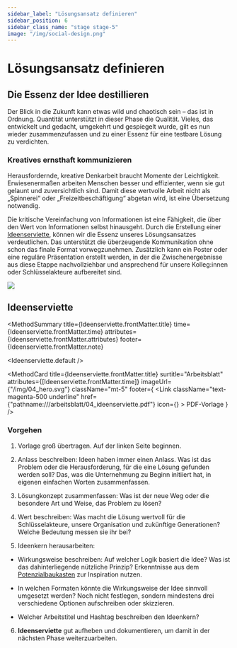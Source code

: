 ```yaml
---
sidebar_label: "Lösungsansatz definieren"
sidebar_position: 6
sidebar_class_name: "stage stage-5"
image: "/img/social-design.png"
---
```



# Lösungsansatz definieren

## Die Essenz der Idee destillieren

Der Blick in die Zukunft kann etwas wild und chaotisch sein – das ist in Ordnung. Quantität unterstützt in dieser Phase die Qualität. Vieles, das entwickelt und gedacht, umgekehrt und gespiegelt wurde, gilt es nun wieder zusammenzufassen und zu einer Essenz für eine testbare Lösung zu verdichten.

### Kreatives ernsthaft kommunizieren

Herausfordernde, kreative Denkarbeit braucht Momente der Leichtigkeit. Erwiesenermaßen arbeiten Menschen besser und effizienter, wenn sie gut gelaunt und zuversichtlich sind. Damit diese wertvolle Arbeit nicht als „Spinnerei“ oder „Freizeitbeschäftigung“ abgetan wird, ist eine Übersetzung notwendig.

Die kritische Vereinfachung von Informationen ist eine Fähigkeit, die über den Wert von Informationen selbst hinausgeht. Durch die Erstellung einer [Ideenserviette](#ideenserviette), können wir die Essenz unseres Lösungsansatzes verdeutlichen. Das unterstützt die überzeugende Kommunikation ohne schon das finale Format vorwegzunehmen. Zusätzlich kann ein Poster oder eine reguläre Präsentation erstellt werden, in der die Zwischenergebnisse aus diese Etappe nachvollziehbar und ansprechend für unsere Kolleg:innen oder Schlüsselakteure aufbereitet sind.

<img
  src="/img/04_loesungsansatz.svg"
  className="w-64 mx-auto aspect-square"
  aria-hidden
/>

## Ideenserviette

<MethodSummary
  title={Ideenserviette.frontMatter.title}
  time={Ideenserviette.frontMatter.time}
  attributes={Ideenserviette.frontMatter.attributes}
  footer={Ideenserviette.frontMatter.note}
>
  <Ideenserviette.default />
</MethodSummary>

<MethodCard
  title={Ideenserviette.frontMatter.title}
  surtitle="Arbeitsblatt"
  attributes={[Ideenserviette.frontMatter.time]}
  imageUrl={"/img/04_hero.svg"}
  className="mt-5"
  footer={
    <Link
      className="text-magenta-500 underline"
      href={"pathname:///arbeitsblatt/04_ideenserviette.pdf"}
      icon={<EditIcon className="w-3 h-3 text-inherit" />}
    >
      PDF-Vorlage
    </Link>
  }
/>

### Vorgehen

1. Vorlage groß übertragen. Auf der linken Seite beginnen.

2. Anlass beschreiben: Ideen haben immer einen Anlass. Was ist das Problem oder die Herausforderung, für die eine Lösung gefunden werden soll? Das, was die Unternehmung zu Beginn initiiert hat, in eigenen einfachen Worten zusammenfassen.

3. Lösungkonzept zusammenfassen: Was ist der neue Weg oder die besondere Art und Weise, das Problem zu lösen?

4. Wert beschreiben: Was macht die Lösung wertvoll für die Schlüsselakteure, unsere Organisation und zukünftige Generationen? Welche Bedeutung messen sie ihr bei?

5. Ideenkern herausarbeiten:

- Wirkungsweise beschreiben: Auf welcher Logik basiert die Idee? Was ist das dahinterliegende nützliche Prinzip? Erkenntnisse aus dem [Potenzialbaukasten](/buch/erkennen/potenziale-eingrenzen#potenzialbaukasten) zur Inspiration nutzen.

- In welchen Formaten könnte die Wirkungsweise der Idee sinnvoll umgesetzt werden? Noch nicht festlegen, sondern mindestens drei verschiedene Optionen aufschreiben oder skizzieren.

- Welcher Arbeitstitel und Hashtag beschreiben den Ideenkern?

6. **Ideenserviette** gut aufheben und dokumentieren, um damit in der nächsten Phase weiterzuarbeiten.
